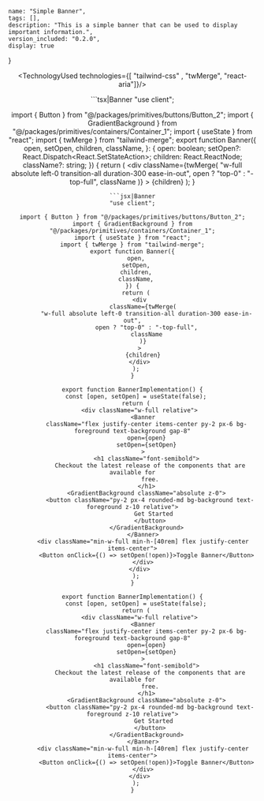 
    name: "Simple Banner",
    tags: [],
    description: "This is a simple banner that can be used to display important information.",
    version_included: "0.2.0",
    display: true
}

<Wrapper>

<ImportsWrapper>

</ImportsWrapper>

<Header />
<Preview> 

<ResizableDisplay>
<BannerImplementation />
</ResizableDisplay>

</Preview>

<Implementation>


<TechnologyUsed technologies={[ "tailwind-css" , "twMerge", "react-aria"]}/>

<CodeBlock> 
```tsx|Banner
"use client";

import { Button } from "@/packages/primitives/buttons/Button_2";
import { GradientBackground } from "@/packages/primitives/containers/Container_1";
import { useState } from "react";
import { twMerge } from "tailwind-merge";
export function Banner({
  open,
  setOpen,
  children,
  className,
}: {
  open: boolean;
  setOpen?: React.Dispatch<React.SetStateAction<boolean>>;
  children: React.ReactNode;
  className?: string;
}) {
  return (
    <div
      className={twMerge(
        "w-full absolute left-0 transition-all duration-300 ease-in-out",
        open ? "top-0" : "-top-full",
        className
      )}
    >
      {children}
    </div>
  );
}

```
```jsx|Banner
"use client";

import { Button } from "@/packages/primitives/buttons/Button_2";
import { GradientBackground } from "@/packages/primitives/containers/Container_1";
import { useState } from "react";
import { twMerge } from "tailwind-merge";
export function Banner({
  open,
  setOpen,
  children,
  className,
}) {
  return (
    <div
      className={twMerge(
        "w-full absolute left-0 transition-all duration-300 ease-in-out",
        open ? "top-0" : "-top-full",
        className
      )}
    >
      {children}
    </div>
  );
}
```

```tsx|Implementation
export function BannerImplementation() {
  const [open, setOpen] = useState(false);
  return (
    <div className="w-full relative">
      <Banner
        className="flex justify-center items-center py-2 px-6 bg-foreground text-background gap-8"
        open={open}
        setOpen={setOpen}
      >
        <h1 className="font-semibold">
          Checkout the latest release of the components that are available for
          free.
        </h1>
        <GradientBackground className="absolute z-0">
          <button className="py-2 px-4 rounded-md bg-background text-foreground z-10 relative">
            Get Started
          </button>
        </GradientBackground>
      </Banner>
      <div className="min-w-full min-h-[40rem] flex justify-center items-center">
        <Button onClick={() => setOpen(!open)}>Toggle Banner</Button>
      </div>
    </div>
  );
}
```
```jsx|Implementation
export function BannerImplementation() {
  const [open, setOpen] = useState(false);
  return (
    <div className="w-full relative">
      <Banner
        className="flex justify-center items-center py-2 px-6 bg-foreground text-background gap-8"
        open={open}
        setOpen={setOpen}
      >
        <h1 className="font-semibold">
          Checkout the latest release of the components that are available for
          free.
        </h1>
        <GradientBackground className="absolute z-0">
          <button className="py-2 px-4 rounded-md bg-background text-foreground z-10 relative">
            Get Started
          </button>
        </GradientBackground>
      </Banner>
      <div className="min-w-full min-h-[40rem] flex justify-center items-center">
        <Button onClick={() => setOpen(!open)}>Toggle Banner</Button>
      </div>
    </div>
  );
}
```
</CodeBlock>

</Implementation>
</Wrapper>